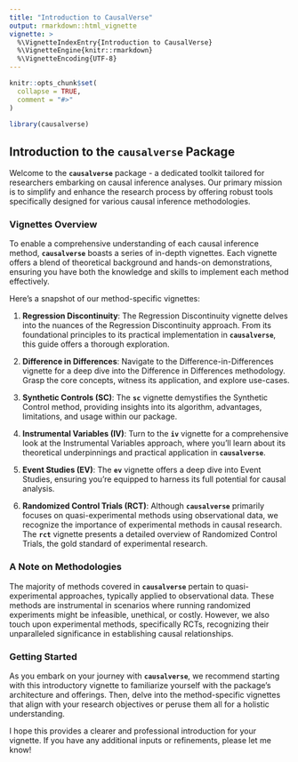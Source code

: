 ```yaml
---
title: "Introduction to CausalVerse"
output: rmarkdown::html_vignette
vignette: >
  %\VignetteIndexEntry{Introduction to CausalVerse}
  %\VignetteEngine{knitr::rmarkdown}
  %\VignetteEncoding{UTF-8}
---
```


```r
knitr::opts_chunk$set(
  collapse = TRUE,
  comment = "#>"
)
```

```r
library(causalverse)
```

## **Introduction to the `causalverse` Package**

Welcome to the **`causalverse`** package - a dedicated toolkit tailored for researchers embarking on causal inference analyses. Our primary mission is to simplify and enhance the research process by offering robust tools specifically designed for various causal inference methodologies.

### **Vignettes Overview**

To enable a comprehensive understanding of each causal inference method, **`causalverse`** boasts a series of in-depth vignettes. Each vignette offers a blend of theoretical background and hands-on demonstrations, ensuring you have both the knowledge and skills to implement each method effectively.

Here's a snapshot of our method-specific vignettes:

1.  **Regression Discontinuity**: The Regression Discontinuity vignette delves into the nuances of the Regression Discontinuity approach. From its foundational principles to its practical implementation in **`causalverse`**, this guide offers a thorough exploration.

2.  **Difference in Differences**: Navigate to the Difference-in-Differences vignette for a deep dive into the Difference in Differences methodology. Grasp the core concepts, witness its application, and explore use-cases.

3.  **Synthetic Controls (SC)**: The **`sc`** vignette demystifies the Synthetic Control method, providing insights into its algorithm, advantages, limitations, and usage within our package.

4.  **Instrumental Variables (IV)**: Turn to the **`iv`** vignette for a comprehensive look at the Instrumental Variables approach, where you'll learn about its theoretical underpinnings and practical application in **`causalverse`**.

5.  **Event Studies (EV)**: The **`ev`** vignette offers a deep dive into Event Studies, ensuring you're equipped to harness its full potential for causal analysis.

6.  **Randomized Control Trials (RCT)**: Although **`causalverse`** primarily focuses on quasi-experimental methods using observational data, we recognize the importance of experimental methods in causal research. The **`rct`** vignette presents a detailed overview of Randomized Control Trials, the gold standard of experimental research.

### **A Note on Methodologies**

The majority of methods covered in **`causalverse`** pertain to quasi-experimental approaches, typically applied to observational data. These methods are instrumental in scenarios where running randomized experiments might be infeasible, unethical, or costly. However, we also touch upon experimental methods, specifically RCTs, recognizing their unparalleled significance in establishing causal relationships.

### **Getting Started**

As you embark on your journey with **`causalverse`**, we recommend starting with this introductory vignette to familiarize yourself with the package's architecture and offerings. Then, delve into the method-specific vignettes that align with your research objectives or peruse them all for a holistic understanding.

I hope this provides a clearer and professional introduction for your vignette. If you have any additional inputs or refinements, please let me know!
